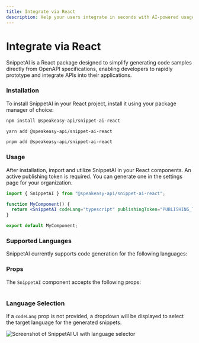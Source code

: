 ```yaml
---
title: Integrate via React
description: Help your users integrate in seconds with AI-powered usage snippets.
---
```



# Integrate via React

SnippetAI is a React package designed to simplify generating code samples directly from OpenAPI specifications, enabling developers to rapidly prototype and integrate APIs into their applications.

### Installation

To install SnippetAI in your React project, install it using your package manager of choice:

<CodeWithTabs>

```bash !!tabs npm
npm install @speakeasy-api/snippet-ai-react
```

```bash !!tabs yarn
yarn add @speakeasy-api/snippet-ai-react

```

```bash !!tabs pnpm
pnpm add @speakeasy-api/snippet-ai-react
```

</CodeWithTabs>

### Usage

After installation, import and utilize SnippetAI in your React components. An active publishing token is required. You can generate one in the settings page for your organization.

```jsx
import { SnippetAI } from "@speakeasy-api/snippet-ai-react";

function MyComponent() {
  return <SnippetAI codeLang="typescript" publishingToken="PUBLISHING_TOKEN" />;
}

export default MyComponent;
```

### Supported Languages

SnippetAI currently supports code generation for the following languages:

<Table
  data={[
    { language: "TypeScript", supported: "✅" },
    { language: "Python", supported: "✅" },
    { language: "PHP", supported: "✅" },
    { language: "Java", supported: "✅" },
    { language: "C#", supported: "✅" },
    { language: "Go", supported: "✅" }
  ]}
  columns={[
    { key: "language", header: "Language" },
    { key: "supported", header: "Supported" }
  ]}
/>

### Props

The `SnippetAI` component accepts the following props:

<Table
  data={[
    { prop: "`codeLang`", type: "`string`", description: "Programming language for suggestion results (`typescript`, `python`, `go`, `java`, `csharp`, `php`)", default: "`typescript`" },
    { prop: "`toggleShortcut`", type: "`string`", description: "Keyboard shortcut to open the Command Bar", default: "`$mod+k` (cmd+k / ctrl+k)" },
    { prop: "`zIndex`", type: "`string`", description: "Z-index of the command bar", default: "`1000`" },
    { prop: "`suggestions`", type: "`string[]`", description: "Searchable list of suggestions for the command bar", default: "`[]`" }
  ]}
  columns={[
    { key: "prop", header: "Prop" },
    { key: "type", header: "Type" },
    { key: "description", header: "Description" },
    { key: "default", header: "Default" }
  ]}
/>

### Language Selection

If a `codeLang` prop is not provided, a dropdown will be displayed to select the target language for the generated snippets.

![Screenshot of SnippetAI UI with language selector](../assets/snippet-ai/snippet-ai-language-select.png)
